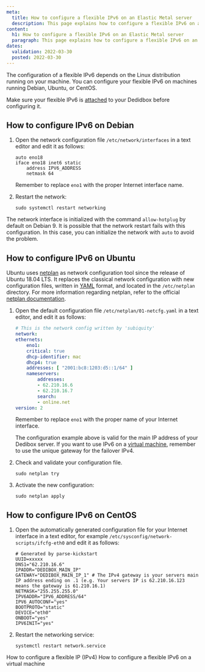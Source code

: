 ```yaml
---
meta:
  title: How to configure a flexible IPv6 on an Elastic Metal server
  description: This page explains how to configure a flexible IPv6 on an Elastic Metal server
content:
  h1: How to configure a flexible IPv6 on an Elastic Metal server
  paragraph: This page explains how to configure a flexible IPv6 on an Elastic Metal server
dates:
  validation: 2022-03-30
  posted: 2022-03-30
---
```


The configuration of a flexible IPv6 depends on the Linux distribution running on your machine. You can configure your flexible IPv6 on machines running Debian, Ubuntu, or CentOS.

<Message type="note">

Make sure your flexible IPv6 is [attached](/compute/elastic-metal/how-to/attach-detach-flexible-ip/) to your Dedidbox before configuring it. 

</Message>

## How to configure IPv6 on Debian

1. Open the network configuration file `/etc/network/interfaces` in a text editor and edit it as follows:

    ```
    auto eno18
    iface eno18 inet6 static
        address IPV6_ADDRESS
        netmask 64
    ```

    Remember to replace `eno1` with the proper Internet interface name.

2. Restart the network: 

    ```
    sudo systemctl restart networking
    ```

<Message type="tip">

The network interface is initialized with the command `allow-hotplug` by default on Debian 9. It is possible that the network restart fails with this configuration. In this case, you can initialize the network with `auto` to avoid the problem.

</Message>


## How to configure IPv6 on Ubuntu

Ubuntu uses [netplan](https://netplan.io) as network configuration tool since the release of Ubuntu 18.04 LTS. 
It replaces the classical network configuration with new configuration files, written in [YAML](https://yaml.org) format, and located in the `/etc/netplan` directory. For more information regarding netplan, refer to the official [netplan documentation](https://netplan.io/examples/).

1. Open the default configuration file `/etc/netplan/01-netcfg.yaml` in a text editor, and edit it as follows:

    ```yaml
    # This is the network config written by 'subiquity'
    network:
    ethernets:
        eno1:
        critical: true
        dhcp-identifier: mac
        dhcp4: true
        addresses: [ "2001:bc8:1203:d5::1/64" ]
        nameservers:
            addresses:
            - 62.210.16.6
            - 62.210.16.7
            search:
            - online.net
    version: 2
    ```

    Remember to replace `eno1` with the proper name of your Internet interface. 

    <Message type="note">

    The configuration example above is valid for the main IP address of your Dedibox server. If you want to use IPv6 on a [virtual machine](/dedibox-network/network/how-to/configure-network-netplan/#configuring-failover-ip-for-virtual-machines), remember to use the unique gateway for the failover IPv4.

    </Message>

2. Check and validate your configuration file.

    ```
    sudo netplan try
    ```

3. Activate the new configuration: 

    ```
    sudo netplan apply
    ```

## How to configure IPv6 on CentOS

1. Open the automatically generated configuration file for your Internet interface in a text editor, for example `/etc/sysconfig/network-scripts/ifcfg-eth0` and edit it as follows: 

    ```
    # Generated by parse-kickstart
    UUID=xxxxx
    DNS1="62.210.16.6"
    IPADDR="DEDIBOX_MAIN_IP"
    GATEWAY="DEDIBOX_MAIN_IP_1" # The IPv4 gateway is your servers main IP address ending on .1 (e.g. Your servers IP is 62.210.16.123 means the gateway is 61.210.16.1)
    NETMASK="255.255.255.0"
    IPV6ADDR="IPV6_ADDRESS/64"
    IPV6_AUTOCONF="yes"
    BOOTPROTO="static"
    DEVICE="eth0"
    ONBOOT="yes"
    IPV6INIT="yes"
    ```

2. Restart the networking service: 

    ```
    systemctl restart network.service
    ```

<Navigation title="See Also">
  <PreviousButton to="/compute/elastic-metal/how-to/configure-flexible-ip/">How to configure a flexible IP (IPv4)</PreviousButton>
  <NextButton to="/compute/elastic-metal/how-to/configure-ipv6-hypervisor/">How to configure a flexible IPv6 on a virtual machine</NextButton>
</Navigation>
